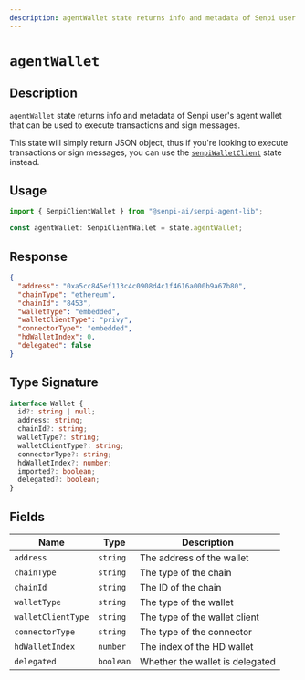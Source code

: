 ```yaml
---
description: agentWallet state returns info and metadata of Senpi user's agent wallet that can be used to execute transactions and sign messages.
---
```


# `agentWallet`

## Description

`agentWallet` state returns info and metadata of Senpi user's agent wallet that can be used to execute transactions and sign messages.

This state will simply return JSON object, thus if you're looking to execute transactions or sign messages, you can use the [`senpiWalletClient`](./moxeiWalletClient.mdx) state instead.

## Usage

```ts
import { SenpiClientWallet } from "@senpi-ai/senpi-agent-lib";

const agentWallet: SenpiClientWallet = state.agentWallet;
```

## Response

```json
{
  "address": "0xa5cc845ef113c4c0908d4c1f4616a000b9a67b80",
  "chainType": "ethereum",
  "chainId": "8453",
  "walletType": "embedded",
  "walletClientType": "privy",
  "connectorType": "embedded",
  "hdWalletIndex": 0,
  "delegated": false
}
```

## Type Signature

```ts
interface Wallet {
  id?: string | null;
  address: string;
  chainId?: string;
  walletType?: string;
  walletClientType?: string;
  connectorType?: string;
  hdWalletIndex?: number;
  imported?: boolean;
  delegated?: boolean;
}
```

## Fields

| Name               | Type      | Description                     |
| ------------------ | --------- | ------------------------------- |
| `address`          | `string`  | The address of the wallet       |
| `chainType`        | `string`  | The type of the chain           |
| `chainId`          | `string`  | The ID of the chain             |
| `walletType`       | `string`  | The type of the wallet          |
| `walletClientType` | `string`  | The type of the wallet client   |
| `connectorType`    | `string`  | The type of the connector       |
| `hdWalletIndex`    | `number`  | The index of the HD wallet      |
| `delegated`        | `boolean` | Whether the wallet is delegated |
